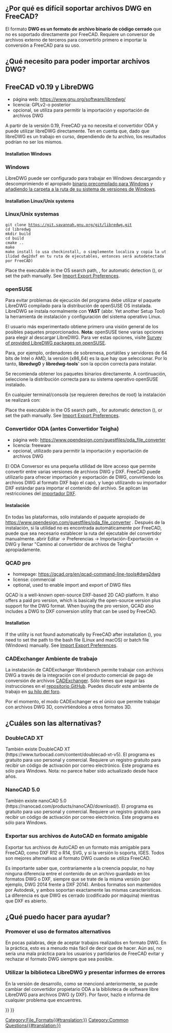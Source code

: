 <languages/>
{{TOCright}}

{{Fake heading|sub=4|< Back to [[FreeCAD Howto Import Export]]}}  

<span id="Why_is_it_hard_to_support_DWG_Files_in_FreeCAD?"></span>
==¿Por qué es difícil soportar archivos DWG en FreeCAD?==

<div class="mw-translate-fuzzy">
El formato '''DWG es un formato de archivo binario de código cerrado''' que no es soportado directamente por FreeCAD. Requiere un conversor de archivos externo de terceros para convertirlo primero e importar la conversión a FreeCAD para su uso.
</div>

<span id="What_do_I_need_to_be_able_to_import_DWG_files?"></span>
<div class="mw-translate-fuzzy">
==¿Qué necesito para poder importar archivos DWG?==
</div>

<span id="LibreDWG"></span>
<div class="mw-translate-fuzzy">
==FreeCAD v0.19 y LibreDWG==
</div>

<div class="mw-translate-fuzzy">
* página web: https://www.gnu.org/software/libredwg/
* licencia: GPLv2-o posterior
* opcional, se utiliza para permitir la importación y exportación de archivos DWG
</div>

<div class="mw-translate-fuzzy">
A partir de la versión 0.19, FreeCAD ya no necesita el convertidor ODA y puede utilizar libreDWG directamente. Ten en cuenta que, dado que libreDWG es un trabajo en curso, dependiendo de tu archivo, los resultados podrían no ser los mismos.
</div>

==== Installation Windows ====

<div class="mw-translate-fuzzy">
=== Windows ===
LibreDWG puede ser configurado para trabajar en Windows descargando y descomprimiendo el apropiado [https://github.com/LibreDWG/libredwg/releases binario precompilado para Windows] y [https://duckduckgo.com/?t=ffab&q=how+para+añadir+una+carpeta+a+su+ruta+de+sistema+de+Windows añadiendo la carpeta a la ruta de su sistema de versiones de Windows].
</div>

==== Installation Linux/Unix systems ====

<div class="mw-translate-fuzzy">
=== Linux/Unix systemas ===
 git clone https://git.savannah.gnu.org/git/libredwg.git
 cd libredwg
 mkdir build
 cd build
 cmake ..
 make
 make install (o usa checkinstall, o simplemente localiza y copia la utilidad dwg2dxf en tu ruta de ejecutables, entonces será autodetectada por FreeCAD)
</div>

Place the executable in the OS search path, {{Incode|os.getenv("PATH")}}, for automatic detection ({{Version|0.21}}), or set the path manually. See [[Import_Export_Preferences#DWG|Import Export Preferences]].

<span id="Installation_openSUSE"></span>
<div class="mw-translate-fuzzy">
=== openSUSE ===
</div>

<div class="mw-translate-fuzzy">
Para evitar problemas de ejecución del programa debe utilizar el paquete LibreDWG compilado para la distribución de openSUSE OS instalada. 
LibreDWG se instala normalmente con '''YAST''' (abbr. Yet another Setup Tool) la herramienta de instalación y configuración del sistema operativo Linux.
</div> 

El usuario más experimentado obtiene primero una visión general de los posibles paquetes proporcionados.
'''Nota:''' openSUSE tiene varias opciones para elegir al descargar LibreDWG. 
Para ver estas opciones, visite [https://software.opensuse.org/search?utf8=%E2%9C%93&baseproject=ALL&q=libredwg Survey of provided LibreDWG packages on openSUSE]. 

<div class="mw-translate-fuzzy">
Para, por ejemplo, ordenadores de sobremesa, portátiles y servidores de 64 bits de Intel o AMD, la versión (x86_64) es la que hay que seleccionar. Por lo tanto, '''libredwg0''' y '''libredwg-tools'''' son la opción correcta para instalar.
</div> 

Se recomienda obtener los paquetes binarios directamente. A continuación, seleccione la distribución correcta para su sistema operativo openSUSE instalado.

En cualquier terminal/consola (se requieren derechos de root) la instalación se realizará con:

{{Code|code=
zypper install libredwg0 libredwg-tools
}}

Place the executable in the OS search path, {{Incode|os.getenv("PATH")}}, for automatic detection ({{Version|0.21}}), or set the path manually. See [[Import_Export_Preferences#DWG|Import Export Preferences]].

<span id="ODA_File_Converter"></span>
<div class="mw-translate-fuzzy">
===Convertidor ODA (antes Convertidor Teigha)===
</div>

* página web: https://www.opendesign.com/guestfiles/oda_file_converter
* licencia: freeware
* opcional, utilizado para permitir la importación y exportación de archivos DWG

<div class="mw-translate-fuzzy">
El ODA Conversor es una pequeña utilidad de libre acceso que permite convertir entre varias versiones de archivos DWG y DXF. FreeCAD puede utilizarlo para ofrecer importación y exportación de DWG, convirtiendo los archivos DWG al formato DXF bajo el capó, y luego utilizando su importador DXF estándar para importar el contenido del archivo. Se aplican las restricciones del [[Draft_DXF/es|importador DXF]].
</div>

<span id="Installation"></span>
====Instalación====

<div class="mw-translate-fuzzy">
En todas las plataformas, sólo instalando el paquete apropiado de https://www.opendesign.com/guestfiles/oda_file_converter . Después de la instalación, si la utilidad no es encontrada automáticamente por FreeCAD, puede que sea necesario establecer la ruta del ejecutable del convertidor manualmente. abrir Editar → Preferencias → Importación-Exportación → DWG y llenar "Camino al convertidor de archivos de Teigha" apropiadamente.
</div>

=== QCAD pro ===

{{Version|0.20}}

* homepage: https://qcad.org/en/qcad-command-line-tools#dwg2dwg
* license: commercial
* optional, used to enable import and export of DWG files

QCAD is a well-known open-source DXF-based 2D CAD platform. It also offers a paid pro version, which is basically the open-source version plus support for the DWG format. When buying the pro version, QCAD also includes a DWG to DXF conversion utility that can be used by FreeCAD.

====Installation====

If the utility is not found automatically by FreeCAD after installation ({{Version|0.21}}), you need to set the path to the bash file (Linux and macOS) or batch file (Windows) manually. See [[Import_Export_Preferences#DWG|Import Export Preferences]].

<span id="CADExchanger_Workbench"></span>
=== CADExchanger Ambiente de trabajo ===

<div class="mw-translate-fuzzy">
La instalación de CADExchanger Workbench permite trabajar con archivos DWG a través de la integración con el producto comercial de pago de conversión de archivos [https://cadexchanger.com/ CADExchanger]. Sólo tienes que seguir las instrucciones en el [https://github.com/yorikvanhavre/CADExchanger repositorio GitHub]. Puedes discutir este ambiente de trabajo en [https://forum.freecadweb.org/viewtopic.php?f=9&t=22227&p=462421 su hilo del foro].
</div>

Por el momento, el modo CADExchanger es el único que permite trabajar con archivos DWG 3D, convirtiéndolos a otros formatos 3D.

<span id="What_are_the_alternatives?"></span>
<div class="mw-translate-fuzzy">
==¿Cuáles son las alternativas?==
</div>

===DoubleCAD XT===

También existe DoubleCAD XT (https://www.turbocad.com/content/doublecad-xt-v5). El programa es gratuito para uso personal y comercial. Requiere un registro gratuito para recibir un código de activación por correo electrónico. Este programa es sólo para Windows. Nota: no parece haber sido actualizado desde hace años.

===NanoCAD 5.0===

También existe nanoCAD 5.0 (https://nanocad.com/products/nanoCAD/download/). El programa es gratuito para uso personal y comercial. Requiere un registro gratuito para recibir un código de activación por correo electrónico. Este programa es sólo para Windows.

<span id="Export_your_AutoCAD_files_in_friendly_format"></span>
<div class="mw-translate-fuzzy">
===Exportar sus archivos de AutoCAD en formato amigable===
</div>

Exportar tus archivos de AutoCAD en un formato más amigable para FreeCAD, como DXF R12 o R14, SVG, y si la versión lo soporta, IGES. Todos son mejores alternativas al formato DWG cuando se utiliza FreeCAD. 

<div class="mw-translate-fuzzy">
Es importante saber que, contrariamente a la creencia popular, no hay ninguna diferencia entre el contenido de un archivo guardado en los formatos DWG o DXF, siempre que se trate de la misma versión (por ejemplo, DWG 2014 frente a DXF 2014). Ambos formatos son mantenidos por Autodesk, y ambos soportan exactamente las mismas características. La diferencia es que DWG es cerrado (codificado por máquina) mientras que DXF es abierto.
</div>

<span id="What_can_I_do_to_help?"></span>
<div class="mw-translate-fuzzy">
==¿Qué puedo hacer para ayudar? ==
</div>

<span id="Promote_the_use_of_alternative_formats"></span>
===Promover el uso de formatos alternativos===

En pocas palabras, deje de aceptar trabajos realizados en formato DWG. En la práctica, esto es a menudo más fácil de decir que de hacer. Aún así, no sería una mala práctica para los usuarios y partidarios de FreeCAD evitar y rechazar el formato DWG siempre que sea posible.

<span id="Use_the_LibreDWG_library_and_file_bug_reports"></span>
===Utilizar la biblioteca LibreDWG y presentar informes de errores===

En la versión de desarrollo, como se mencionó anteriormente, se puede cambiar del convertidor propietario ODA a la biblioteca de software libre LibreDWG para archivos DWG (y DXF). Por favor, hazlo e informa de cualquier problema que encuentres.


{{Draft Tools navi{{#translation:}}}}
{{Userdocnavi{{#translation:}}}}
[[Category:File_Formats{{#translation:}}]]
[[Category:Common Questions{{#translation:}}]]